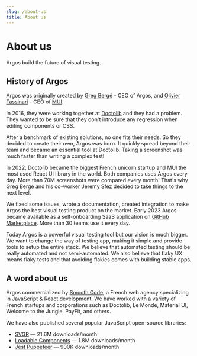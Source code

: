 ```yaml
---
slug: /about-us
title: About us
---
```


# About us

Argos build the future of visual testing.

## History of Argos

Argos was originally created by [Greg Bergé](https://twitter.com/neoziro) - CEO of Argos, and [Olivier Tassinari](https://twitter.com/olivtassinari) - CEO of [MUI](https://mui.com/).

In 2016, they were working together at [Doctolib](https://doctolib.fr/) and they had a problem. They wanted to be sure that they don't introduce any regression when editing components or CSS.

After a benchmark of existing solutions, no one fits their needs. So they decided to create their own, Argos was born. It quickly spread beyond their team and became an essential tool at Doctolib. Taking a screenshot was much faster than writing a complex test!

In 2022, Doctolib became the biggest French unicorn startup and MUI the most used React UI library in the world. Both companies uses Argos every day. More than 70M screenshots were compared every month! That's why Greg Bergé and his co-worker Jeremy Sfez decided to take things to the next level.

We fixed some issues, wrote a documentation, created integration to make Argos the best visual testing product on the market. Early 2023 Argos became available as a self-onboarding SaaS application on [GitHub Marketplace](https://github.com/marketplace/argos-ci). More than 30 teams use it every day.

Today Argos is a powerful visual testing tool but our vision is much bigger. We want to change the way of testing app, making it simple and provide tools to setup the entire stack. We believe that automated testing should be really automated and not semi-automated. We also believe that flaky UX means flaky tests and that avoiding flakies comes with building stable apps.

## A word about us

Argos commercialized by [Smooth Code](https://www.smooth-code.com/), a French web agency specializing in JavaScript & React development. We have worked with a variety of French startups and corporations such as Doctolib, Le Monde, Material UI, Welcome to the Jungle, PayFit, and others.

We have also published several popular JavaScript open-source libraries:

- [SVGR](https://react-svgr.com/) — 21.6M downloads/month
- [Loadable Components](https://github.com/gregberge/loadable-components) — 1.8M downloads/month
- [Jest Puppeteer](https://github.com/smooth-code/jest-puppeteer) — 900K downloads/month
